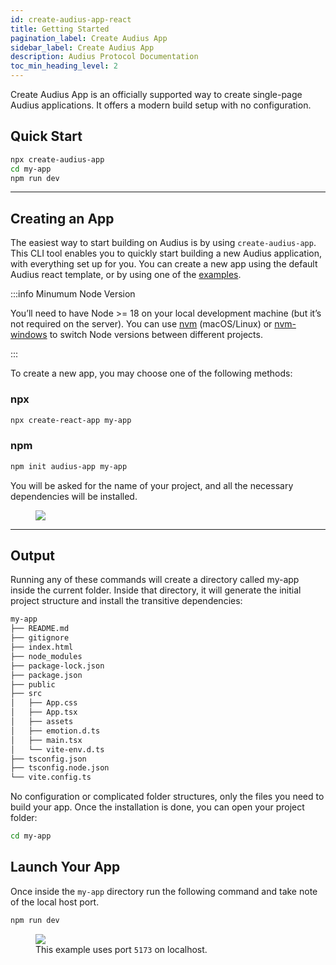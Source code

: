 ```yaml
---
id: create-audius-app-react
title: Getting Started
pagination_label: Create Audius App
sidebar_label: Create Audius App
description: Audius Protocol Documentation
toc_min_heading_level: 2
---
```



Create Audius App is an officially supported way to create single-page Audius applications. It
offers a modern build setup with no configuration.

## Quick Start

```sh
npx create-audius-app
cd my-app
npm run dev
```

---

## Creating an App

The easiest way to start building on Audius is by using `create-audius-app`. This CLI tool enables
you to quickly start building a new Audius application, with everything set up for you. You can
create a new app using the default Audius react template, or by using one of the
[examples](https://github.com/AudiusProject/audius-protocol/tree/main/packages/libs/src/sdk/examples).

:::info Minumum Node Version

You’ll need to have Node >= 18 on your local development machine (but it’s not required on the
server). You can use [nvm][nvm-url] (macOS/Linux) or [nvm-windows][nvm-windows-url] to switch Node
versions between different projects.

:::

[nvm-url]: https://github.com/nvm-sh/nvm#installation
[nvm-windows-url]: https://github.com/coreybutler/nvm-windows#node-version-manager-nvm-for-windows

To create a new app, you may choose one of the following methods:

### npx

```sh
npx create-react-app my-app
```

### npm

```sh
npm init audius-app my-app
```

You will be asked for the name of your project, and all the necessary dependencies will be
installed.

<figure className="screensnippet-wrapper">
  <img src={useBaseUrl('/img/create-audius-app/create-audius-app-terminal.svg')} />
</figure>

---

## Output

Running any of these commands will create a directory called my-app inside the current folder.
Inside that directory, it will generate the initial project structure and install the transitive
dependencies:

```sh
my-app
├── README.md
├── gitignore
├── index.html
├── node_modules
├── package-lock.json
├── package.json
├── public
├── src
│   ├── App.css
│   ├── App.tsx
│   ├── assets
│   ├── emotion.d.ts
│   ├── main.tsx
│   └── vite-env.d.ts
├── tsconfig.json
├── tsconfig.node.json
└── vite.config.ts
```

No configuration or complicated folder structures, only the files you need to build your app. Once
the installation is done, you can open your project folder:

```sh
cd my-app
```

## Launch Your App

Once inside the `my-app` directory run the following command and take note of the local host port.

```sh
npm run dev
```

<!-- prettier-ignore -->
<figure className="screensnippet-wrapper">
  <img src={useBaseUrl('/img/create-audius-app/run-app-terminal.svg')} />
  <figcaption>This example uses port <code>5173</code> on localhost.</figcaption>
</figure>
